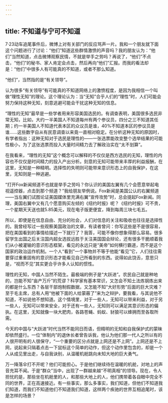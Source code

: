 ```yaml
---
---
---
```

title: 不知道与宁可不知道
---







7·23动车追尾事件后，微博上对有关部门的反应骂声一片。我和一个朋友就下面这个问题进行了讨论：“他们”知道这些群情激愤的声音吗？我的朋友认为：“他们”当然知道，点击微博观察民情，不就是举手之劳吗？再说了，“他们”不点击，“他们”的秘书、家人肯定会点击，然后再向“他们”汇报。而我的看法却是：“他们”中很多人有可能真的不知道，或者不那么知道。

“他们”，当然指的是“有关领导”。

认为很多“有关领导”有可能真的不知道网络上的激愤程度，是因为我相信一个叫做“理性无知”的理论。这个理论认为：当“无知”合乎人们的“理性”时，人们可能会努力保持这种无知，刻意逃避可能会干扰这种无知的信息。

“理性的无知”最早是一些学者用来形容美国选民的。有调查表明，美国很多选民非常无知，比如，大约一半美国人不知道每州有两个参议员，四分之三不知道其任期；约一半美国人不知道代表本区的众议员是谁，40%不知道本区的参议员是谁……这些数字自从有民意调查以来竟一直相对稳定。在分析这种无知的原因时，有学者指出：这种无知对于选民是理性的——一张选票能改变整个选举结果的可能性极小，为了这张选票而投入大量时间精力去了解政治实在“太不划算”。

在我看来，“理性的无知”这个概念可以解释的不仅仅是西方选民的无知，理性的内容也不仅仅是时间精力的投入产出分析。刻意的无知可能带来丰厚的利益报酬，在这里，无知是一种精明。选择性的失明则可能带来意识形态上的自我保护，在这里，无知则是一种逃避。

“打开Fox新闻频道不也就是举手之劳吗？你认识的美国左翼有几个会愿意举起电视遥控器，点击到那个频道？”我给朋友举例说。Fox新闻是美国公认的右翼频道——当左翼们试图论证美国媒体里充满右翼“宣传攻势”时，总会提起Fox新闻。同理，美国右翼中又有几个愿意购买左倾的《纽约时报》呢？《纽约时报》可不贵，一个星期天天送也就5.85美元，现在电子版更便宜，降到每周三块七毛五。

所以，即使是在信息自由、充分的社会，人们对信息的关注和吸收也往往是选择性的。我曾经写过一些观察美国政治的文章，有读者曾问：你写这些是不是很容易，把在美国看到的事情给描述一下就行了？我答，可能不像你想象得那么容易。很多留学生出国之后关注国内超女选拔远胜于关注美国国会辩论，还有很多干脆顺着我们从小被灌输的意识形态框架，看见的永远只是“美帝”如何横行霸道，而不是这个国家的政治运作机制。一个人“看到”一个事物并不等于他能“看见”它，人们往往需要穿过重重固有的意识形态才能看见自己所看到的东西。说得如此饶舌，意思只是，“视而不见”其实更合乎许多人认知的惯性。

理性的无知，中国人当然不陌生。最极端的例子是“大跃进”。农民自己就是种地的，岂能不知“亩产万斤”的荒谬？科学家有基本常识，又怎会不知土法炼钢炼出来的都是什么东西？各层干部炮制假数据，又怎能不知“大好形势”后面的巨大灾难？至于毛主席，总有人用“他被下面的人给蒙蔽了”来为之辩护，要我看，与其说他不知道，不如说他不想知道。这个情境里，对于一些人，无知可以带来利益，对于另一些人，无知可以带来安全，对于还有一些人，无知则可以满足其意识形态的偏执。在这里，无知就像一块大肥肉，各路苍蝇、蚂蚁、豺狼可以蜂拥而至各取所需。

今天的中国与“大跃进”时代当然不能同日而语，但精明的无知和自我保护式的蒙昧却依然盛行。一位“体制内”的退休长者曾告诉我，他认为他们那一代人之所以有的人很开明有的人很保守，“一个重要的区分点就是上网还是不上网”。上网还是不上网，说起来只隔着点击一下鼠标这个简单的动作，但这个动作里包含的，却是一个人从成见里出走，与自我诀别，从温暖机舱跳向未知大地的巨大勇气。

万一降落伞打不开呢？他们可能担心。于是他们继续待在温暖的机舱，对地上的声音充耳不闻。于是“群众”当中，出现了一群越来越“不明真相”的领导。现在，令人担忧的是，那些坐在机舱里的人，和那些大地上的人，他们携带着各自眼中完全不同的世界，正在高速接近。有一些事实，那么多事实，我们知道，但他们不知道我们知道，而我们不知道他们不知道我们知道，这样两个疾驰的世界互相追尾时，该是怎样的场景？